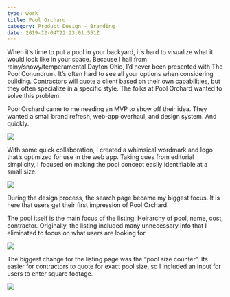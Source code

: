 ```yaml
---
type: work
title: Pool Orchard
category: Product Design - Branding
date: 2019-12-04T22:23:01.551Z
---
```

When it’s time to put a pool in your backyard, it’s hard to visualize what it would look like in your space. Because I hail from rainy/snowy/temperamental Dayton Ohio, I’d never been presented with The Pool Conundrum. It’s often hard to see all your options when considering building. Contractors will quote a client based on their own capabilities, but they often specialize in a specific style. The folks at Pool Orchard wanted to solve this problem.



Pool Orchard came to me needing an MVP to show off their idea. They wanted a small brand refresh, web-app overhaul, and design system. And quickly. 

![](/assets/brand.png)

With some quick collaboration, I created a whimsical wordmark and logo that’s optimized for use in the web app. Taking cues from editorial simplicity, I focused on making the pool concept easily identifiable at a small size. 

![](/assets/home.png)

During the design process, the search page became my biggest focus. It is here that users get their first impression of Pool Orchard. 

The pool itself is the main focus of the listing. Heirarchy of pool, name, cost, contractor. Originally, the listing included many unnecessary info that I eliminated to focus on what users are looking for. 

![](/assets/detail.png)

The biggest change for the listing page was the “pool size counter”. Its easier for contractors to quote for exact pool size, so I included an input for users to enter square footage. 

![](/assets/mobile.png)

